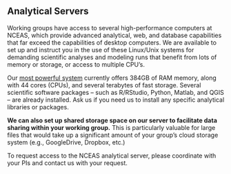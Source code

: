 
## Analytical Servers

Working groups have access to several high-performance computers at NCEAS, which provide advanced analytical, web, and database capabilities that far exceed the capabilities of desktop computers. We are available to set up and instruct you in the use of these Linux/Unix systems for demanding scientific analyses and modeling runs that benefit from lots of memory or storage, or access to multiple CPU’s.

Our [most powerful system](https://help.nceas.ucsb.edu/NCEAS/Computing/high_performance_computing) currently offers 384GB of RAM memory, along with 44 cores (CPUs), and several terabytes of fast storage. Several scientific software packages – such as R/RStudio, Python, Matlab, and QGIS – are already installed. Ask us if you need us to install any specific analytical libraries or packages.

**We can also set up shared storage space on our server to facilitate data sharing within your working group.** This is particularly valuable for large files that would take up a significant amount of your group's cloud storage system (e.g., GoogleDrive, Dropbox, etc.)

To request access to the NCEAS analytical server, please coordinate with your PIs and contact us with your request.
